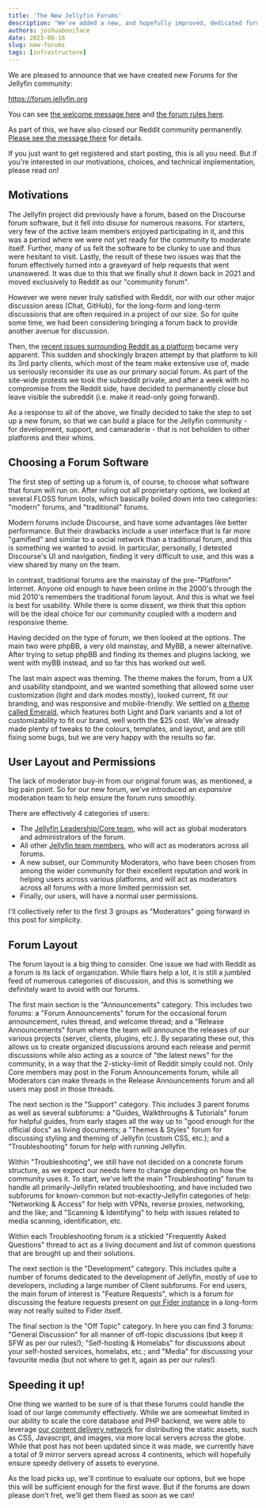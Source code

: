 ```yaml
---
title: 'The New Jellyfin Forums'
description: "We've added a new, and hopefully improved, dedicated forum for our community"
authors: joshuaboniface
date: 2023-06-16
slug: new-forums
tags: [infrastructure]
---
```


We are pleased to announce that we have created new Forums for the Jellyfin community:

https://forum.jellyfin.org

You can see [the welcome message here](https://forum.jellyfin.org/thread-5.html) and [the forum rules here](https://forum.jellyfin.org/thread-4.html).

As part of this, we have also closed our Reddit community permanently. [Please see the message there](https://old.reddit.com/r/jellyfin/comments/14c2bfg/rjellyfin_is_now_closed_please_visit_us_at_our/) for details.

If you just want to get registered and start posting, this is all you need. But if you're interested in our motivations, choices, and technical implementation, please read on!

<!--truncate-->

## Motivations

The Jellyfin project did previously have a forum, based on the Discourse forum software, but it fell into disuse for numerous reasons. For starters, very few of the active team members enjoyed participating in it,
and this was a period where we were not yet ready for the community to moderate itself. Further, many of us felt the software to be clunky to use and thus were hesitant to visit. Lastly, the result of these
two issues was that the forum effectively turned into a graveyard of help requests that went unanswered. It was due to this that we finally shut it down back in 2021 and moved exclusively to Reddit as our
"community forum".

However we were never truly satisfied with Reddit, nor with our other major discussion areas (Chat, GitHub), for the long-form and long-term discussions that are often required in a project of our size. So for quite
some time, we had been considering bringing a forum back to provide another avenue for discussion.

Then, the [recent issues surrounding Reddit as a platform](https://www.theverge.com/2023/6/8/23754780/reddit-api-updates-changes-news-announcements) became very apparent. This sudden and shockingly brazen attempt
by that platform to kill its 3rd party clients, which most of the team make extensive use of, made us seriously reconsider its use as our primary social forum. As part of the site-wide protests we took the subreddit
private, and after a week with no compromise from the Reddit side, have decided to permanently close but leave visible the subreddit (i.e. make it read-only going forward).

As a response to all of the above, we finally decided to take the step to set up a new forum, so that we can build a place for the Jellyfin community - for development, support, and camaraderie - that is not
beholden to other platforms and their whims.

## Choosing a Forum Software

The first step of setting up a forum is, of course, to choose what software that forum will run on. After ruling out all proprietary options, we looked at several FLOSS forum tools, which basically boiled down into two
categories: "modern" forums, and "traditional" forums.

Modern forums include Discourse, and have some advantages like better performance. But their drawbacks include a user interface that is far more "gamified" and similar to a social network than a traditional forum, and
this is something we wanted to avoid. In particular, personally, I detested Discourse's UI and navigation, finding it very difficult to use, and this was a view shared by many on the team.

In contrast, traditional forums are the mainstay of the pre-"Platform" Internet. Anyone old enough to have been online in the 2000's through the mid 2010's remembers the traditional forum layout. And this is what
we feel is best for usability. While there is some dissent, we think that this option will be the ideal choice for our community coupled with a modern and responsive theme.

Having decided on the type of forum, we then looked at the options. The main two were phpBB, a very old mainstay, and MyBB, a newer alternative. After trying to setup phpBB and finding its themes and plugins lacking,
we went with myBB instead, and so far this has worked out well.

The last main aspect was theming. The theme makes the forum, from a UX and usability standpoint, and we wanted something that allowed some user customization (light and dark modes mostly), looked current, fit our
branding, and was responsive and mobile-friendly. We settled on [a theme called Emerald](https://community.mybb.com/mods.php?action=view&pid=1037), which features both Light and Dark variants and a lot of
customizability to fit our brand, well worth the $25 cost. We've already made plenty of tweaks to the colours, templates, and layout, and are still fixing some bugs, but we are very happy with the results so far.

## User Layout and Permissions

The lack of moderator buy-in from our original forum was, as mentioned, a big pain point. So for our new forum, we've introduced an *expansive* moderation team to help ensure the forum runs smoothly.

There are effectively 4 categories of users:

* The [Jellyfin Leadership/Core team](https://jellyfin.org/docs/general/about#core-team), who will act as global moderators and administrators of the forum.
* All other [Jellyfin team members](https://github.com/orgs/jellyfin/people), who will act as moderators across all forums.
* A new subset, our Community Moderators, who have been chosen from among the wider community for their excellent reputation and work in helping users across various platforms, and will act as moderators across
all forums with a more limited permission set.
* Finally, our users, will have a normal user permissions.

I'll collectively refer to the first 3 groups as "Moderators" going forward in this post for simplicity.

## Forum Layout

The forum layout is a big thing to consider. One issue we had with Reddit as a forum is its lack of organization. While flairs help a lot, it is still a jumbled feed of numerous categories of discussion, and this
is something we definitely want to avoid with our forums.

The first main section is the "Announcements" category. This includes two forums: a "Forum Announcements" forum for the occasional forum announcement, rules thread, and welcome thread; and a "Release Announcements"
forum where the team will announce the releases of our various projects (server, clients, plugins, etc.). By separating these out, this allows us to create organized discussions around each release and permit
discussions while also acting as a source of "the latest news" for the community, in a way that the 2-sticky-limit of Reddit simply could not. Only Core members may post in the Forum Announcements forum, while
all Moderators can make threads in the Release Announcements forum and all users may post in those threads.

The next section is the "Support" category. This includes 3 parent forums as well as several subforums: a "Guides, Walkthroughs & Tutorials" forum for helpful guides, from early stages all the way up to "good enough
for the official docs" as living documents; a "Themes & Styles" forum for discussing styling and theming of Jellyfin (custom CSS, etc.); and a "Troubleshooting" forum for help with running Jellyfin.

Within "Troubleshooting", we still have not decided on a concrete forum structure, as we expect our needs here to change depending on how the community uses it. To start, we've left the main "Troubleshooting"
forum to handle all primarily-Jellyfin related troubleshooting, and have included two subforums for known-common but not-exactly-Jellyfin categories of help: "Networking & Access" for help with VPNs, reverse proxies,
networking, and the like; and "Scanning & Identifying" to help with issues related to media scanning, identification, etc.

Within each Troubleshooting forum is a stickied "Frequently Asked Questions" thread to act as a living document and list of common questions that are brought up and their solutions.

The next section is the "Development" category. This includes quite a number of forums dedicated to the development of Jellyfin, mostly of use to developers, including a large number of Client subforums. For end users,
the main forum of interest is "Feature Requests", which is a forum for discussing the feature requests present on [our Fider instance](https://features.jellyfin.org) in a long-form way not really suited to Fider itself.

The final section is the "Off Topic" category. In here you can find 3 forums: "General Discussion" for all manner of off-topic discussions (but keep it SFW as per our rules!); "Self-hosting & Homelabs" for discussions
about your self-hosted services, homelabs, etc.; and "Media" for discussing your favourite media (but not where to get it, again as per our rules!).

## Speeding it up!

One thing we wanted to be sure of is that these forums could handle the load of our large community effectively. While we are somewhat limited in our ability to scale the core database and PHP backend, we were able
to leverage [our content delivery network](https://jellyfin.org/posts/mirrorbits-cdn) for distributing the static assets, such as CSS, Javascript, and images, via more local servers across the globe. While that post
has not been updated since it was made, we currently have a total of 9 mirror servers spread across 4 continents, which will hopefully ensure speedy delivery of assets to everyone.

As the load picks up, we'll continue to evaluate our options, but we hope this will be sufficient enough for the first wave. But if the forums are down please don't fret, we'll get them fixed as soon as we can!
